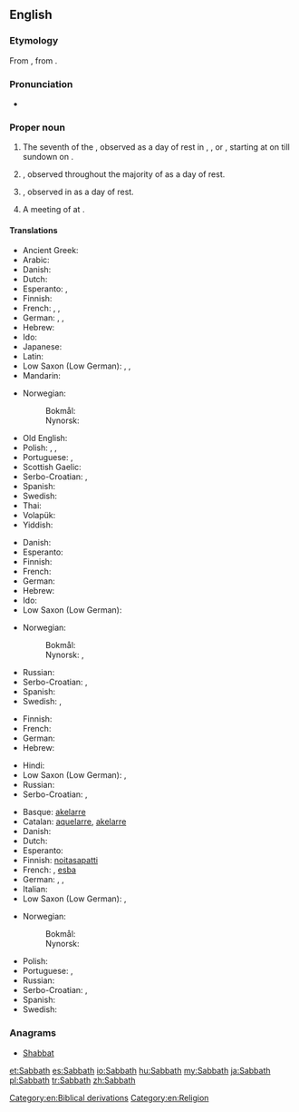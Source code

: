 ==English==

===Etymology===
From {{etyl|grc}} {{term|sc=polytonic|σάββατον|tr=sábbaton||Sabbath|lang=grc}}, from {{etyl|he}} {{term|sc=Hebr|שבת|tr=shabát||Sabbath|lang=he}}.

===Pronunciation===
* {{IPA|/ˈsæbəθ/|lang=en}}

===Proper noun===
{{en-proper noun}}

# The {{l|en|Biblical}} seventh {{l|en|day}} of the {{l|en|week}}, observed as a day of rest in {{l|en|Judaism}}, {{l|en|Advent|Seventh-day Adventism}}, or {{l|en|Baptism|Seventh Day Baptism}}, starting at {{l|en|sundown}} on {{l|en|Friday}} till sundown on {{l|en|Saturday}}.
# {{l|en|Sunday}}, observed throughout the majority of {{l|en|Christianity}} as a day of rest.
# {{l|en|Friday}}, observed in {{l|en|Islam}} as a day of rest.
# A meeting of {{l|en|witch|witches}} at {{l|en|midnight}}.

====Translations====
{{trans-top|Biblical seventh day}}
* Ancient Greek: {{tø|grc|σάββατον|n|tr=sábbaton}}
* Arabic: {{t-|ar|السبت}}
* Danish: {{t+|da|sabbat|c}}
* Dutch: {{t-|nl|sabbat|m}}
* Esperanto: {{t+|eo|sabato}}, {{t-|eo|ŝabato}}
* Finnish: {{t+|fi|sapatti}}
* French: {{t+|fr|sabbat|m}}, {{t+|fr|shabbat|m}}, {{t+|fr|chabbat|m}}
* German: {{t+|de|Sabbat|m}}, {{t+|de|Schabbat|m}}, {{t+|de|Schabbes|m}}
* Hebrew: {{t+|he|שבת|f|alt=שַׁבָּת|tr=shabát}}
* Ido: {{t+|io|sabato}}
* Japanese: {{t-|ja|安息日|tr=ansokunichi, ansokujitsu, ansokubi}}
* Latin: {{t-|la|sabbatum|n}}
* Low Saxon (Low German): {{t-|nds|Sabbat|m}}, {{t-|nds|Schabbat|m}}, {{t-|nds|Schabbes|m}}
* Mandarin: {{t|cmn|安息日|tr=ānxīrì|sc=Hani}}
{{trans-mid}}
* Norwegian:
*: Bokmål: {{t-|no|sabbat|m}}
*: Nynorsk: {{t-|nn|sabbat|m}}
* Old English: {{t-|ang|sabat|m}}
* Polish: {{t-|pl|szabat|m}}, {{t-|pl|szabas|m}}, {{t+|pl|sabat|m}}
* Portuguese: {{t+|pt|sábado|m}}, {{t+|pt|sabá|m}}
* Scottish Gaelic: {{t-|gd|Sàbaid|f}}
* Serbo-Croatian: {{t-|sh|сабат|m|sc=Cyrl}}, {{t-|sh|sabat|m}}
* Spanish: {{t+|es|sábado|m}}
* Swedish: {{t+|sv|sabbat|c}}
* Thai: {{t-|th|สะบาโต}}
* Volapük: {{t+|vo|jabat}}
* Yiddish: {{t+|yi|שבת|m|tr=shabes|sc=Hebr}}
{{trans-bottom}}

{{trans-top|Sunday}}
* Danish: {{t+|da|søndag|c}}
* Esperanto: {{t+|eo|dimanĉo}}
* Finnish: {{t+|fi|sapatti}}
* French: {{t+|fr|dimanche|m}}
* German: {{t+|de|Sonntag|m}}
* Hebrew: {{t+|he|יום ראשון|m|alt=יוֹם רִאשׁוֹן|tr=yom rishón}}
* Ido: {{t+|io|sundio}}
* Low Saxon (Low German): {{t+|nds|Sünndag|m}}
{{trans-mid}}
* Norwegian:
*: Bokmål: {{t+|no|søndag|m}}
*: Nynorsk: {{t+|nn|sundag|m}},  {{t+|nn|søndag|m}}
* Russian: {{t+|ru|воскресенье|n|tr=voskresén’je}}
* Serbo-Croatian: {{t-|sh|недеља|f|sc=Cyrl}}, {{t-|sh|nedelja|f}}
* Spanish: {{t+|es|domingo|m}}
* Swedish: {{t+|sv|söndag|c}}, {{t+|sv|sabbat|c}}
{{trans-bottom}}

{{trans-top|Muslim Friday}}
* Finnish: {{t+|fi|sapatti}}
* French: {{t+|fr|vendredi|m}}
* German: {{t+|de|Freitag|m}}
* Hebrew: {{t+|he|יום שישי|m|alt=יוֹם שִׁשִּׁי|tr=yom shishí}}
{{trans-mid}}
* Hindi: {{t+|hi|शुक्रवार|tr=Shukr-war}}
* Low Saxon (Low German): {{t+|nds|Freedag|m}}, {{t-|nds|Friedag|m}}
* Russian: {{t+|ru|пятница|f|tr=pjátnitsa}}
* Serbo-Croatian: {{t-|sh|петак|m|sc=Cyrl}}, {{t+|sh|petak|m}}
{{trans-bottom}}

{{trans-top|witches' Sabbath}}
* Basque: [[akelarre]]
* Catalan: [[aquelarre]], [[akelarre]]
* Danish: {{t-|da|heksesabbat|c}}
* Dutch: {{t+|nl|heksensabbat|m}}
* Esperanto: {{t-|eo|sabatorgio}}
* Finnish: [[noitasapatti]]
* French: {{t+|fr|sabbat|m}}, [[esba]]
* German: {{t-|de|Hexensabbat|m}}, {{t-|de|Hexentanz|m}}, {{t-|de|Teufelstanz|m}}
* Italian: {{t-|it|sabba|m}}
* Low Saxon (Low German): {{t-|nds|Hexensabbat|m}},
{{trans-mid}}
* Norwegian:
*: Bokmål: {{t-|no|heksesabbat|m}}
*: Nynorsk: {{t-|nn|heksesabbat|m}}
* Polish: {{t+|pl|sabat|m}}
* Portuguese: {{t-|pt|sabbat}}, {{t+|pt|sabá|m}}
* Russian: {{t+|ru|шабаш|m|tr=šábaš}}
* Serbo-Croatian: {{t-|sh|врзино коло|n|sc=Cyrl}}, {{t-|sh|vrzino kolo|n}}
* Spanish: {{t+|es|aquelarre|m}}
* Swedish: {{t-|sv|häxsabbat|c}}
{{trans-bottom}}

===Anagrams===
* [[Shabbat#English|Shabbat]]

[[Category:en:Biblical derivations]]
[[Category:en:Religion]]

[[et:Sabbath]]
[[es:Sabbath]]
[[io:Sabbath]]
[[hu:Sabbath]]
[[my:Sabbath]]
[[ja:Sabbath]]
[[pl:Sabbath]]
[[tr:Sabbath]]
[[zh:Sabbath]]
